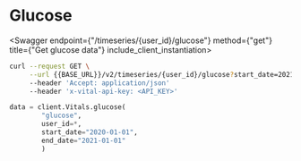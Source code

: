 
# Glucose

<Swagger endpoint={"/timeseries/{user_id}/glucose"} method={"get"} title={"Get glucose data"} include_client_instantiation>

```bash
curl --request GET \
     --url {{BASE_URL}}/v2/timeseries/{user_id}/glucose?start_date=2021-01-01&end_date=2021-02-01 \
     --header 'Accept: application/json'
     --header 'x-vital-api-key: <API_KEY>'
```

```python
data = client.Vitals.glucose(
        "glucose",
        user_id=*,
        start_date="2020-01-01",
        end_date="2021-01-01"
        )
```

</Swagger>
